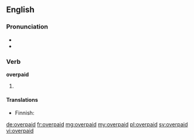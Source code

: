 ==English==

===Pronunciation===
* {{IPA|/ˈovəɻpeɪd/}}
* {{rhymes|eɪd}}

===Verb===
'''overpaid'''

# {{past of|overpay}}

====Translations====
{{trans-top|past of 'to overpay'}}
* Finnish: {{t-|fi|ylipalkattu}}
{{trans-mid}}
{{trans-bottom}}

[[de:overpaid]]
[[fr:overpaid]]
[[mg:overpaid]]
[[my:overpaid]]
[[pl:overpaid]]
[[sv:overpaid]]
[[vi:overpaid]]
